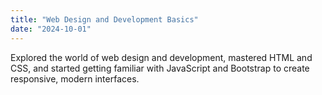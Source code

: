 ```yaml
---
title: "Web Design and Development Basics"
date: "2024-10-01"
---
```


Explored the world of web design and development, mastered HTML and CSS, and started getting familiar with JavaScript and Bootstrap to create responsive, modern interfaces.
